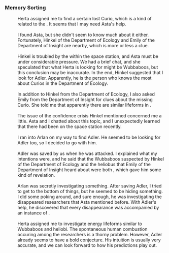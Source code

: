 ===Memory Sorting===
:Herta assigned me to find a certain lost Curio, which is a kind of {{Цвет|Ключевой|nobold=1|energy lifeform}} related to the {{Цвет|Ключевой|nobold=1|Genius Society}}. It seems that I may need Asta's help.
:<br />I found Asta, but she didn't seem to know much about it either. Fortunately, Hinkel of the Department of Ecology and Emily of the Department of Insight are nearby, which is more or less a clue.
:<br />Hinkel is troubled by the {{Цвет|Ключевой|nobold=1|confidence crisis}} within the space station, and Asta must be under considerable pressure. We had a brief chat, and she speculated that what Herta is looking for might be Wubbaboos, but this conclusion may be inaccurate. In the end, Hinkel suggested that I look for Adler. Apparently, he is the person who knows the most about Curios in the Department of Ecology.
:<br />In addition to Hinkel from the Department of Ecology, I also asked Emily from the Department of Insight for clues about the missing Curio. She told me that apparently there are similar lifeforms in {{Цвет|Ключевой|nobold=1|the Xianzhou Alliance}}.
:<br />The issue of the confidence crisis Hinkel mentioned concerned me a little. Asta and I chatted about this topic, and I unexpectedly learned that there had been {{Цвет|Ключевой|nobold=1|a series of researcher disappearances}} on the space station recently.
:<br />I ran into Arlan on my way to find Adler. He seemed to be looking for Adler too, so I decided to go with him.
:<br />Adler was saved by us when he was attacked. I explained what my intentions were, and he said that the Wubbaboos suspected by Hinkel of the Department of Ecology and the heliobus that Emily of the Department of Insight heard about were both {{Цвет|Ключевой|nobold=1|energy lifeforms}}, which gave him some kind of revelation.
:<br />Arlan was secretly investigating something. After saving Adler, I tried to get to the bottom of things, but he seemed to be hiding something. I did some poking around, and sure enough, he was investigating the disappeared researchers that Asta mentioned before. With Adler's help, he discovered that every disappearance was accompanied by an instance of {{Цвет|Ключевой|nobold=1|spontaneous human combustion}}.
:<br />Herta assigned me to investigate energy lifeforms similar to Wubbaboos and heliobi. The spontaneous human combustion occuring among the researchers is a thorny problem. However, Adler already seems to have a bold conjecture. His intuition is usually very accurate, and we can look forward to how his predictions play out.
